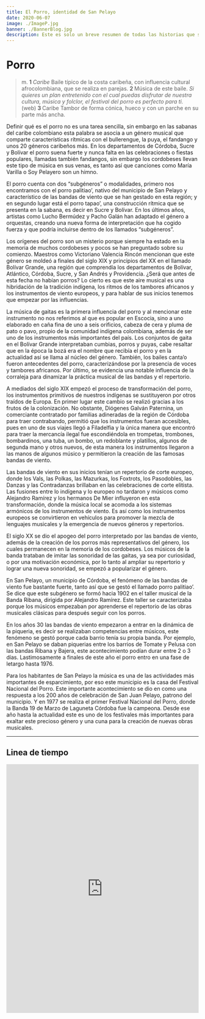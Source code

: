 ```yaml
---
title: El Porro, identidad de San Pelayo
date: 2020-06-07
image: ./ImageP.jpg
banner: ./BannerBlog.jpg
description: Este es solo un breve resumen de todas las historias que se esconden detrás de la cultura musical de un pueblo, espero que los pelayeros, cordobeses, sabaneros, caribeños y colombianos sientan el sabor y la alegría del porro, al igual que yo lo hice realizando este proyecto.
---
```

<h1> Porro </h1>

><p> m. <b>1 </b> <i> Caribe </i> Baile típico de la costa caribeña, con influencia cultural afrocolombiana, que se realiza en parejas. <b>2 </b> Música de este baile. <i> Si quieres un plan entretenido con el cual puedas disfrutar de nuestra cultura, música y folclor, el festival del porro es perfecto para ti. </i> (web) <b>3 </b> Caribe Tambor de forma cónica, hueco y con un parche en su parte más ancha. </p> <cite> </cite>



<p> Definir qué es el porro no es una tarea sencilla, sin embargo en las sabanas del caribe colombiano esta palabra se asocia a un género musical que comparte características rítmicas con el bullerengue, la puya, el fandango y unos 20 géneros caribeños más. En los departamentos de Córdoba, Sucre y Bolívar el porro suena fuerte y nunca falta en las celebraciones o fiestas populares, llamadas también fandangos, sin embargo los cordobeses llevan este tipo de música en sus venas, es tanto así que canciones como María Varilla o Soy Pelayero son un himno. </p>

<p> El porro cuenta con dos “subgéneros” o modalidades, primero nos encontramos con el <span class="soundcite" data-id="849289822" data-start="0" data-end="34978" data-plays="1">porro palitiao’</span>, nativo del municipio de San Pelayo y característico de las bandas de viento que se han gestado en esta región; y en segundo lugar está el <span class="soundcite" data-id="849291880" data-start="0" data-end="40986" data-plays="1">porro tapao’</span>, una construcción rítmica que se presenta en la sabana, es decir en Sucre y Bolívar. En los últimos años, artistas como Lucho Bermúdez y Pacho Galán han adaptado el género a orquestas, creando una nueva forma de interpretación que ha cogido fuerza y que podría incluirse dentro de los llamados “subgéneros”. </p>

<p> Los orígenes del porro son un misterio porque siempre ha estado en la memoria de muchos cordobeses y pocos se han preguntado sobre su comienzo. Maestros como Victoriano Valencia Rincón mencionan que este género se moldeó a finales del siglo XIX y principios del XX en el llamado Bolívar Grande, una región que comprendía los departamentos de  Bolívar, Atlántico, Córdoba, Sucre, y San Andrés y Providencia. ¿Será que antes de esta fecha no habían porros? Lo cierto es que este aire musical es una hibridación de la tradición indígena, los ritmos de los tambores africanos y los instrumentos de viento europeos, y para hablar de sus inicios tenemos que empezar por las influencias. </p>

<p>  La música de gaitas es la primera influencia del porro y al mencionar este instrumento no nos referimos al que es popular en Escocia, sino a uno elaborado en caña fina de uno a seis orificios, cabeza de cera y pluma de pato o pavo, propio de la comunidad indígena colombiana, además de ser uno de los instrumentos más importantes del país. Los conjuntos de gaita en el Bolívar Grande interpretaban cumbias, porros y puyas, cabe resaltar que en la época la bozá era el nombre que recibía el porro y en la actualidad así se llama al núcleo del género. También, los bailes canta’o fueron antecedentes del porro, caracterizándose por la presencia de voces y tambores africanos. Por último, se evidencia una notable influencia de la corraleja para dinamizar la práctica musical de las bandas y el repertorio. </p>

<p> A mediados del siglo XIX empezó el proceso de transformación del porro, los instrumentos primitivos de nuestros indígenas se sustituyeron por otros traídos de Europa. En primer lugar este cambio se realizó gracias a los frutos de la colonización. No obstante, Diógenes Galván Paternina, un comerciante contratado por familias adineradas de la región de Córdoba para traer contrabando, permitió que los instrumentos fueran accesibles, pues en uno de sus viajes llegó a Filadelfia y la única manera que encontró para traer la mercancía ilegal fue escondiéndola en trompetas, trombones, bombardinos, una tuba, un bombo, un redoblante y platillos, algunos de segunda mano y otros nuevos, de esta manera los instrumentos llegaron a las manos de algunos músico y permitieron la creación de las famosas bandas de viento. </p>

<p> Las bandas de viento en sus inicios tenían un repertorio de corte europeo, donde los Vals, las Polkas, las Mazurkas, los Foxtrots, los Pasodobles, las Danzas y las Contradanzas brillaban en las celebraciones de corte elitista. Las fusiones entre lo indígena y lo europeo no tardaron y músicos como Alejandro Ramírez y los hermanos De Mier influyeron en esta transformación, donde la música local se acomoda a los sistemas armónicos de los instrumentos de viento. Es así como los instrumentos europeos se convirtieron en vehículos para promover la mezcla de lenguajes musicales y la emergencia de nuevos géneros y repertorios. </p>

<p> El siglo XX se dio el apogeo del porro interpretado por las bandas de viento, además de la creación de los porros más representativos del género, los cuales permanecen en la memoria de los cordobeses. Los músicos de la banda trataban de imitar las sonoridad de las gaitas, ya sea por curiosidad, o por una motivación económica, por lo tanto al ampliar su repertorio y lograr una nueva sonoridad, se empezó a popularizar el género. </p>

<p> En San Pelayo, un municipio de Córdoba, el fenómeno de las bandas de viento fue bastante fuerte, tanto así que se gestó el llamado porro palitiao’. Se dice que este subgénero se formó hacia 1902 en el taller musical de la Banda Ribana, dirigida por Alejandro Ramírez. Este taller se caracterizaba porque los músicos empezaban por aprenderse el repertorio de las obras musicales clásicas para después seguir con los porros. </p>

<p> En los años 30 las bandas de viento empezaron a entrar en la dinámica de la piqueria, es decir se realizaban competencias entre músicos, este fenómeno se gestó porque cada barrio tenía su propia banda. Por ejemplo, en San Pelayo se daban piquerias entre los barrios de Tomate y Pelusa con las bandas Ribana y Bajera, este acontecimiento podían durar entre 2 o 3 días. Lastimosamente a finales de este año el porro entro en una fase de letargo hasta 1976. </p>

<p> Para los habitantes de San Pelayo la música es una de las actividades más importantes de esparcimiento, por eso este municipio es la casa del Festival Nacional del Porro. Este importante acontecimiento se dio en como una respuesta a los 200 años de celebración de San Juan Pelayo, patrono del municipio. Y en 1977 se realiza el primer Festival Nacional del Porro, donde la Banda 19 de Marzo de Laguneta Córdoba fue la campeona. Desde ese año hasta la actualidad este es uno de los festivales más importantes para exaltar este precioso género y una cuna para la creación de nuevas obras musicales. </p>

---

## Linea de tiempo

<iframe src='https://cdn.knightlab.com/libs/timeline3/latest/embed/index.html?source=19_INAtbsAwQoSIYiN6Tr0u6QoLillmUCJig9iSbkzCA&font=Default&lang=en&initial_zoom=2&height=650' width='100%' height='650' webkitallowfullscreen mozallowfullscreen allowfullscreen frameborder='0'></iframe>
